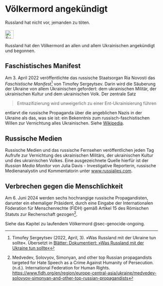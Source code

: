 # Völkermord angekündigt {#sec-genocide-announced}

::: {.callout-caution title="Mythos"}
Russland hat nicht vor, jemanden zu töten.
[<br></br>![Suche nach Stichwort in EUvsDisinfo](../all_common_img/EUvsDisinfo_400x240.jpg){height=2em}](https://euvsdisinfo.eu/disinformation-cases/?text=denazification%20genocide&sort=relevance)
:::

::: {.callout-tip title="Wahrheit"}
Russland hat den Völkermord an allen und allem Ukrainischen angekündigt und begonnen.
:::

## Faschistisches Manifest

Am 3. April 2022 veröffentlichte das russische Staatsorgan Ria Novosti das *Faschistische Manifest*[^genocide-announced.de-2] von Timofey Sergeytsev. Darin wird die Säuberung der Ukraine von allem Ukrainischen gefordert: dem ukrainischen Militär, der ukrainischen Kultur und dem ukrainischen Volk. Der zentrale Satz

> Entnazifizierung wird unweigerlich zu einer Ent-Ukrainisierung führen

entlarvt die russische Propaganda über die angeblichen Nazis in der Ukraine als das, was sie ist: ein Bekenntnis zum russisch-faschistischen Willen zur Vernichtung alles Ukrainischen. Siehe [Wikipedia](https://de.wikipedia.org/wiki/Was_Russland_mit_der_Ukraine_tun_sollte). 


## Russische Medien

Russische Medien und das russische Fernsehen veröffentlichen jeden Tag Aufrufe zur Vernichtung des ukrainischen Militärs, der ukrainischen Kultur und des ukrainischen Volkes. Eine ausgezeichnete Quelle hierfür ist der *Russian Media Monitor* von Julia Davis - Investigative Reporterin, russische Medienanalystin und Kommentatorin unter [www.russialies.com](http://www.russialies.com).


## Verbrechen gegen die Menschlichkeit

Am 6. Juni 2024 werden sechs hochrangige russische Propagandisten, darunter ein ehemaliger Präsident, durch eine Eingabe der Internationalen Föderation für Menschenrechte (FIDH) gemäß Artikel 15 des Römischen Statuts zur Rechenschaft gezogen[^genocide-announced.de-1].

Siehe das Kapitel zu laufendem Völkermord @sec-genocide-ongoing.


[^genocide-announced.de-2]:  Timofey Sergeytsev (2022, April, 3). »Was Russland mit der Ukraine tun sollte«. Übersetzt in [Blätter: Dokumentiert: »Was Russland mit der Ukraine tun sollte«](https://www.blaetter.de/ausgabe/2022/mai/dokumentiert-was-russland-mit-der-ukraine-tun-sollte) 

[^genocide-announced.de-1]:  Medvedev, Solovyov, Simonyan, and other top Russian propagandists targeted for Hate Speech as a Crime Against Humanity of Persecution. (n.d.). International Federation for Human Rights. [https://www.fidh.org/en/region/europe-central-asia/ukraine/medvedev-solovyov-simonyan-and-other-top-russian-propagandists](https://www.fidh.org/en/region/europe-central-asia/ukraine/medvedev-solovyov-simonyan-and-other-top-russian-propagandists)

